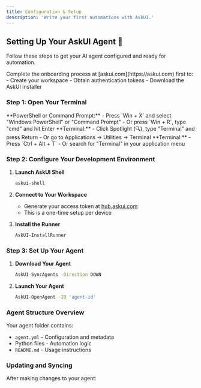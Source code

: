 ```yaml
---
title: Configuration & Setup
description: 'Write your first automations with AskUI.'
---
```

## Setting Up Your AskUI Agent 🚀

Follow these steps to get your AI agent configured and ready for automation.

<Note>
  Complete the onboarding process at [askui.com](https://askui.com) first to:
  - Create your workspace
  - Obtain authentication tokens
  - Download the AskUI installer
</Note>

### Step 1: Open Your Terminal

<Card title="Windows" icon="windows">
  **PowerShell or Command Prompt:**
  - Press `Win + X` and select "Windows PowerShell" or "Command Prompt"
  - Or press `Win + R`, type "cmd" and hit Enter
</Card>

<Card title="MacOS" icon="apple">
  **Terminal:**
  - Click Spotlight (🔍), type "Terminal" and press Return
  - Or go to Applications → Utilities → Terminal
</Card>

<Card title="Linux" icon="linux">
  **Terminal:**
  - Press `Ctrl + Alt + T`
  - Or search for "Terminal" in your application menu
</Card>

### Step 2: Configure Your Development Environment

1. **Launch AskUI Shell**
   ```bash
   askui-shell
   ```

2. **Connect to Your Workspace**
   - Generate your access token at [hub.askui.com](https://hub.askui.com)
   - This is a one-time setup per device

3. **Install the Runner**
   ```bash
   AskUI-InstallRunner
   ```

### Step 3: Set Up Your Agent

1. **Download Your Agent**
   ```bash
   AskUI-SyncAgents -Direction DOWN
   ```

2. **Launch Your Agent**
   ```bash
   AskUI-OpenAgent -ID 'agent-id'
   ```

### Agent Structure Overview

Your agent folder contains:
- `agent.yml` - Configuration and metadata
- Python files - Automation logic
- `README.md` - Usage instructions

### Updating and Syncing

After making changes to your agent: